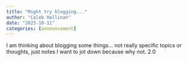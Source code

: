 ```yaml
---
title: "Might try blogging..."
author: "Caleb Hallinan"
date: "2023-10-11"
categories: [announcement]
---
```


I am thinking about blogging some things... not really specific topics or thoughts, just notes I want to jot down because why not. 2.0